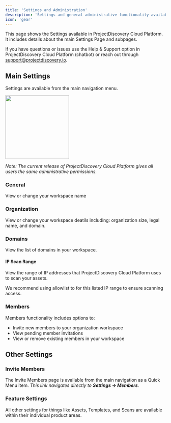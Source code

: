 ```yaml
---
title: 'Settings and Administration'
description: 'Settings and general administrative functionality available in ProjectDiscovery Cloud Platform'
icon: 'gear'
---
```


This page shows the Settings available in ProjectDiscovery Cloud Platform. It includes details about the main Settings Page and subpages.

<Info>If you have questions or issues use the Help & Support option in ProjectDiscovery Cloud Platform (chatbot) or reach out through support@projectdiscovery.io.</Info>

## Main Settings

Settings are available from the main navigation menu.

<Frame caption="Settings navigation and options">
 <img height="200" src="/images/SettingsPage-GA.png" />
</Frame>

*Note: The current release of ProjectDiscovery Cloud Platform gives all users the same administrative permissions.*

### General 
View or change your workspace name

### Organization 
View or change your workspace deatils including: organization size, legal name, and domain. 

### Domains
View the list of domains in your workspace. 

#### IP Scan Range
View the range of IP addresses that ProjectDiscovery Cloud Platform uses to scan your assets.

<Tip> We recommend using allowlist to for this listed IP range to ensure scanning access. </Tip>

### Members
Members functionality includes options to:
- Invite new members to your organization workspace
- View pending member invitations
- View or remove existing members in your workspace

## Other Settings 

### Invite Members
The Invite Members page is available from the main navigation as a Quick Menu item.
*This link navigates directly to **Settings → Members**.*

### Feature Settings
All other settings for things like Assets, Templates, and Scans are available within their individual product areas.

